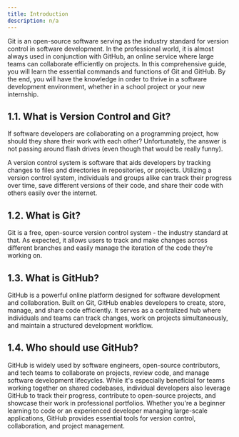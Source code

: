 ```yaml
---
title: Introduction
description: n/a
---
```


Git is an open-source software serving as the industry standard for version control in software development. In the professional world, it is almost always used in conjunction with GitHub, an online service where large teams can collaborate efficiently on projects. In this comprehensive guide, you will learn the essential commands and functions of Git and GitHub. By the end, you will have the knowledge in order to thrive in a software development environment, whether in a school project or your new internship.

## 1.1. What is Version Control and Git?

If software developers are collaborating on a programming project, how should they share their work with each other? Unfortunately, the answer is not passing around flash drives (even though that would be really funny).

A version control system is software that aids developers by tracking changes to files and directories in repositories, or projects. Utilizing a version control system, individuals and groups alike can track their progress over time, save different versions of their code, and share their code with others easily over the internet.

## 1.2. What is Git?

Git is a free, open-source version control system - the industry standard at that. As expected, it allows users to track and make changes across different branches and easily manage the iteration of the code they’re working on.

## 1.3. What is GitHub?

GitHub is a powerful online platform designed for software development and collaboration. Built on Git, GitHub enables developers to create, store, manage, and share code efficiently. It serves as a centralized hub where individuals and teams can track changes, work on projects simultaneously, and maintain a structured development workflow.

## 1.4. Who should use GitHub?

GitHub is widely used by software engineers, open-source contributors, and tech teams to collaborate on projects, review code, and manage software development lifecycles. While it's especially beneficial for teams working together on shared codebases, individual developers also leverage GitHub to track their progress, contribute to open-source projects, and showcase their work in professional portfolios. Whether you're a beginner learning to code or an experienced developer managing large-scale applications, GitHub provides essential tools for version control, collaboration, and project management.
